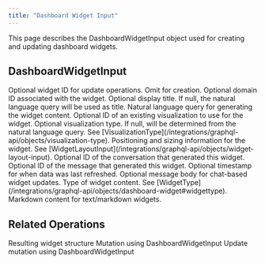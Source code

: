 ```yaml
---
title: "Dashboard Widget Input"
---
```


This page describes the DashboardWidgetInput object used for creating and updating dashboard widgets.

## DashboardWidgetInput

<ParamField path="id" type="String">
  Optional widget ID for update operations. Omit for creation.
</ParamField>

<ParamField path="domainId" type="String">
  Optional domain ID associated with the widget.
</ParamField>

<ParamField path="title" type="String">
  Optional display title. If null, the natural language query will be used as title.
</ParamField>

<ParamField path="nlQuery" type="String">
  Natural language query for generating the widget content.
</ParamField>

<ParamField path="visualizationId" type="String">
  Optional ID of an existing visualization to use for the widget.
</ParamField>

<ParamField path="visualizationType" type="VisualizationType">
  Optional visualization type. If null, will be determined from the natural language query. See [VisualizationType](/integrations/graphql-api/objects/visualization-type).
</ParamField>

<ParamField path="layout" type="WidgetLayoutInput">
  Positioning and sizing information for the widget. See [WidgetLayoutInput](/integrations/graphql-api/objects/widget-layout-input).
</ParamField>

<ParamField path="sourceConversationId" type="String">
  Optional ID of the conversation that generated this widget.
</ParamField>

<ParamField path="sourceMessageId" type="String">
  Optional ID of the message that generated this widget.
</ParamField>

<ParamField path="dataRefreshedAt" type="DateTime">
  Optional timestamp for when data was last refreshed.
</ParamField>

<ParamField path="body" type="UpdateChatMessageBodyOneOf">
  Optional message body for chat-based widget updates.
</ParamField>

<ParamField path="widgetType" type="WidgetType">
  Type of widget content. See [WidgetType](/integrations/graphql-api/objects/dashboard-widget#widgettype).
</ParamField>

<ParamField path="markdownContent" type="String">
  Markdown content for text/markdown widgets.
</ParamField>

## Related Operations

<CardGroup cols={2}>
  <Card title="DashboardWidget Object" icon="chart-bar" href="/integrations/graphql-api/objects/dashboard-widget">
    Resulting widget structure
  </Card>
  <Card title="Create Dashboard" icon="plus" href="/integrations/graphql-api/mutations/dashboard/create-dashboard">
    Mutation using DashboardWidgetInput
  </Card>
  <Card title="Update Dashboard Widgets" icon="pen-to-square" href="/integrations/graphql-api/mutations/dashboard/update-dashboard-widgets">
    Update mutation using DashboardWidgetInput
  </Card>
</CardGroup>
